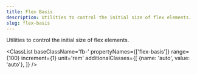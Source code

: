 ```yaml
---
title: Flex Basis
description: Utilities to control the initial size of flex elements.
slug: flex-basis
---
```



Utilities to control the initial size of flex elements.

<ClassList 
  baseClassName='fb-' 
  propertyNames={['flex-basis']}
  range={100} 
  increment={1} 
  unit='rem' 
  additionalClasses={[
    {name: 'auto', value: 'auto'},
  ]} 
/>